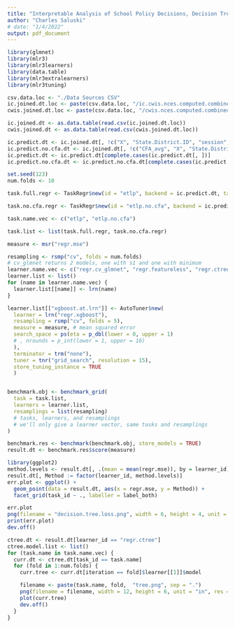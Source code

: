 ```yaml
---
title: "Interpretable Analysis of School Policy Decisions, Decision Trees"
author: "Charles Saluski"
# date: "1/4/2022"
output: pdf_document
---
```


```r
library(glmnet)
library(mlr3)
library(mlr3learners)
library(data.table)
library(mlr3extralearners)
library(mlr3tuning)

csv.data.loc <- "./Data Sources CSV"
ic.joined.dt.loc <- paste(csv.data.loc, "/ic.cwis.nces.computed.combined.csv", sep = "")
cwis.joined.dt.loc <- paste(csv.data.loc, "/cwis.nces.computed.combined.csv", sep = "")

ic.joined.dt <- as.data.table(read.csv(ic.joined.dt.loc))
cwis.joined.dt <- as.data.table(read.csv(cwis.joined.dt.loc))
```

```r
ic.predict.dt <- ic.joined.dt[, !c("X", "State.District.ID", "session", "NCES.District.Name..to.check.", "School.District", "Teacher_leader_More_than_6", "Total_more_than_10")]
ic.predict.no.cfa.dt <- ic.joined.dt[, !c("CFA_avg", "X", "State.District.ID", "session", "NCES.District.Name..to.check.", "School.District", "Teacher_leader_More_than_6", "Total_more_than_10")]
ic.predict.dt <- ic.predict.dt[complete.cases(ic.predict.dt[, ])]
ic.predict.no.cfa.dt <- ic.predict.no.cfa.dt[complete.cases(ic.predict.no.cfa.dt[, ])]
```

```r
set.seed(123)
num.folds <- 10

task.full.regr <- TaskRegr$new(id = "etlp", backend = ic.predict.dt, target = "ETLP_avg")

task.no.cfa.regr <- TaskRegr$new(id = "etlp.no.cfa", backend = ic.predict.no.cfa.dt, target = "ETLP_avg")

task.name.vec <- c("etlp", "etlp.no.cfa")

task.list <- list(task.full.regr, task.no.cfa.regr)

measure <- msr("regr.mse")

resampling <- rsmp("cv", folds = num.folds)
# cv_glmnet returns 2 models, one with s1 and one with minimum
learner.name.vec <- c("regr.cv_glmnet", "regr.featureless", "regr.ctree", "regr.cforest")
learner.list <- list()
for (name in learner.name.vec) {
  learner.list[[name]] <- lrn(name)
}

learner.list[["xgboost.at.lrn"]] <- AutoTuner$new(
  learner = lrn("regr.xgboost"),
  resampling = rsmp("cv", folds = 5),
  measure = measure, # mean squared error
  search_space = ps(eta = p_dbl(lower = 0, upper = 1)
  # , nrounds = p_int(lower = 1, upper = 16)
  ),
  terminator = trm("none"),
  tuner = tnr("grid_search", resolution = 15),
  store_tuning_instance = TRUE
  )


benchmark.obj <- benchmark_grid(
  task = task.list,
  learners = learner.list,
  resamplings = list(resampling)
  # tasks, learners, and resamplings
  # we'll only give a learner vector, same tasks and resamplings
)

benchmark.res <- benchmark(benchmark.obj, store_models = TRUE)
result.dt <- benchmark.res$score(measure)
```

```r
library(ggplot2)
method.levels <- result.dt[, .(mean = mean(regr.mse)), by = learner_id][order(-mean), learner_id]
result.dt[, Method := factor(learner_id, method.levels)]
err.plot <- ggplot() +
  geom_point(data = result.dt, aes(x = regr.mse, y = Method)) +
  facet_grid(task_id ~ ., labeller = label_both)

err.plot
png(filename = "decision.tree.loss.png", width = 6, height = 4, unit = "in", res = 200)
print(err.plot)
dev.off()
```

```r

ctree.dt <- result.dt[learner_id == "regr.ctree"]
ctree.model.list <- list()
for (task.name in task.name.vec) {
  curr.dt <- ctree.dt[task_id == task.name]
  for (fold in 1:num.folds) {
    curr.tree <- curr.dt[iteration == fold]$learner[[1]]$model

    filename <- paste(task.name, fold,  "tree.png", sep = ".")
    png(filename = filename, width = 12, height = 6, unit = "in", res = 200)
    plot(curr.tree)
    dev.off()
  }
}
```